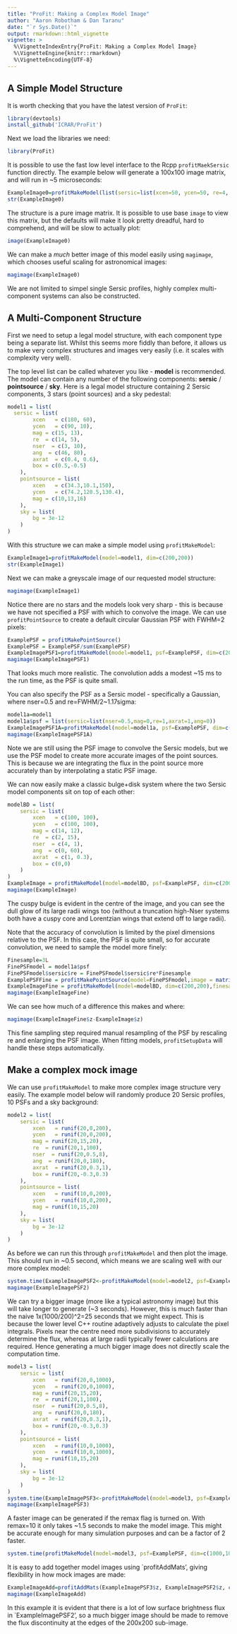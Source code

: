```yaml
---
title: "ProFit: Making a Complex Model Image"
author: "Aaron Robotham & Dan Taranu"
date: "`r Sys.Date()`"
output: rmarkdown::html_vignette
vignette: >
  %\VignetteIndexEntry{ProFit: Making a Complex Model Image}
  %\VignetteEngine{knitr::rmarkdown}
  %\VignetteEncoding{UTF-8}
---
```


## A Simple Model Structure

It is worth checking that you have the latest version of `ProFit`:

```r
library(devtools)
install_github('ICRAR/ProFit')
```

Next we load the libraries we need:

```r
library(ProFit)
```

It is possible to use the fast low level interface to the Rcpp `profitMaekSersic` function directly. The example below will generate a 100x100 image matrix, and will run in ~5 microseconds:

```r
ExampleImage0=profitMakeModel(list(sersic=list(xcen=50, ycen=50, re=4, nser=4, ang=30, axrat=0.5)))
str(ExampleImage0)
```

The structure is a pure image matrix. It is possible to use base `image` to view this matrix, but the defaults will make it look pretty dreadful, hard to comprehend, and will be slow to actually plot:

```r
image(ExampleImage0)
```

We can make a *much* better image of this model easily using `magimage`, which chooses useful scaling for astronomical images:

```r
magimage(ExampleImage0)
```

We are not limited to simpel single Sersic profiles, highly complex multi-component systems can also be constructed.

## A Multi-Component Structure

First we need to setup a legal model structure, with each component type being a separate list. Whilst this seems more fiddly than before, it allows us to make very complex structures and images very easily (i.e. it scales with complexity very well).

The top level list can be called whatever you like - **model** is recommended. The model can contain any number of the following components: **sersic** / **pointsource** / **sky**. Here is a legal model structure containing 2 Sersic components, 3 stars (point sources) and a sky pedestal:

```r
model1 = list(
  sersic = list(
		xcen   = c(180, 60),
		ycen   = c(90, 10),
		mag = c(15, 13),
		re  = c(14, 5),
		nser  = c(3, 10),
		ang  = c(46, 80),
		axrat  = c(0.4, 0.6),
		box = c(0.5,-0.5)
	),
	pointsource = list(
		xcen   = c(34.3,10.1,150),
		ycen   = c(74.2,120.5,130.4),
		mag = c(10,13,16)
	),
	sky = list(
		bg = 3e-12
	)
)
```

With this structure we can make a simple model using `profitMakeModel`:

```r
ExampleImage1=profitMakeModel(model=model1, dim=c(200,200))
str(ExampleImage1)
```

Next we can make a greyscale image of our requested model structure:

```r
magimage(ExampleImage1)
```

Notice there are no stars and the models look very sharp - this is because we have not specified a PSF with which to convolve the image. We can use `profitPointSource` to create a default circular Gaussian PSF with FWHM=2 pixels:

```r
ExamplePSF = profitMakePointSource()
ExamplePSF = ExamplePSF/sum(ExamplePSF)
ExampleImagePSF1=profitMakeModel(model=model1, psf=ExamplePSF, dim=c(200,200))
magimage(ExampleImagePSF1)
```

That looks much more realistic. The convolution adds a modest ~15 ms to the run time, as the PSF is quite small.

You can also specify the PSF as a Sersic model - specifically a Gaussian, where nser=0.5 and re=FWHM/2~1.17sigma:

```r
model1a=model1
model1a$psf = list(sersic=list(nser=0.5,mag=0,re=1,axrat=1,ang=0))
ExampleImagePSF1A=profitMakeModel(model=model1a, psf=ExamplePSF, dim=c(200,200))
magimage(ExampleImagePSF1A)
```

Note we are still using the PSF image to convolve the Sersic models, but we use the PSF model to create more accurate images of the point sources. This is because we are integrating the flux in the point source more accurately than by interpolating a static PSF image.

We can now easily make a classic bulge+disk system where the two Sersic model components sit on top of each other:

```r
modelBD = list(
	sersic = list(
		xcen   = c(100, 100),
		ycen   = c(100, 100),
		mag = c(14, 12),
		re  = c(2, 15),
		nser  = c(4, 1),
		ang  = c(0, 60),
		axrat  = c(1, 0.3),
		box = c(0,0)
	)
)
ExampleImage = profitMakeModel(model=modelBD, psf=ExamplePSF, dim=c(200,200))
magimage(ExampleImage)
```

The cuspy bulge is evident in the centre of the image, and you can see the dull glow of its large radii wings too (without a truncation high-Nser systems both have a cuspy core and Lorentzian wings that extend off to large radii).

Note that the accuracy of convolution is limited by the pixel dimensions relative to the PSF. In this case, the PSF is quite small, so for accurate convolution, we need to sample the model more finely:

```r
Finesample=3L
FinePSFmodel = model1a$psf
FinePSFmodel$sersic$re = FinePSFmodel$sersic$re*Finesample
ExamplePSFFine = profitMakePointSource(model=FinePSFmodel,image = matrix(0,27,27))
ExampleImageFine = profitMakeModel(model=modelBD, dim=c(200,200),finesample = Finesample)
magimage(ExampleImageFine)
```

We can see how much of a difference this makes and where:

```r
magimage(ExampleImageFine$z-ExampleImage$z)
```

This fine sampling step required manual resampling of the PSF by rescaling re and enlarging the PSF image. When fitting models, `profitSetupData` will handle these steps automatically.

## Make a complex mock image

We can use `profitMakeModel` to make more complex image structure very easily. The example model below will randomly produce 20 Sersic profiles, 10 PSFs and a sky background:

```r
model2 = list(
	sersic = list(
		xcen   = runif(20,0,200),
		ycen   = runif(20,0,200),
		mag = runif(20,15,20),
		re  = runif(20,1,100),
		nser  = runif(20,0.5,8),
		ang  = runif(20,0,180),
		axrat  = runif(20,0.3,1),
		box = runif(20,-0.3,0.3)
	),
	pointsource = list(
		xcen   = runif(10,0,200),
		ycen   = runif(10,0,200),
		mag = runif(10,15,20)
	),
	sky = list(
		bg = 3e-12
	)
)
```

As before we can run this through `profitMakeModel` and then plot the image. This should run in ~0.5 second, which means we are scaling well with our more complex model:

```r
system.time(ExampleImagePSF2<-profitMakeModel(model=model2, psf=ExamplePSF, dim=c(200,200)))
magimage(ExampleImagePSF2)
```

We can try a bigger image (more like a typical astronomy image) but this will take longer to generate (~3 seconds). However, this is much faster than the naive 1x(1000/200)^2=25 seconds that we might expect. This is because the lower level C++ routine adaptively adjusts to calculate the pixel integrals. Pixels near the centre need more subdivisions to accurately determine the flux, whereas at large radii typically fewer calculations are required. Hence generating a much bigger image does not directly scale the computation time.

```r
model3 = list(
	sersic = list(
		xcen   = runif(20,0,1000),
		ycen   = runif(20,0,1000),
		mag = runif(20,15,20),
		re  = runif(20,1,100),
		nser  = runif(20,0.5,8),
		ang  = runif(20,0,180),
		axrat  = runif(20,0.3,1),
		box = runif(20,-0.3,0.3)
	),
	pointsource = list(
		xcen   = runif(10,0,1000),
		ycen   = runif(10,0,1000),
		mag = runif(10,15,20)
	),
	sky = list(
		bg = 3e-12
	)
)
system.time(ExampleImagePSF3<-profitMakeModel(model=model3, psf=ExamplePSF, dim=c(1000,1000)))
magimage(ExampleImagePSF3)
```

A faster image can be generated if the remax flag is turned on. With remax=10 it only takes ~1.5 seconds to make the model image. This might be accurate enough for many simulation purposes and can be a factor of 2 faster.

```r
system.time(profitMakeModel(model=model3, psf=ExamplePSF, dim=c(1000,1000), remax=10))
```

It is easy to add together model images using `profitAddMats', giving flexibility in how mock images are made:

```r
ExampleImageAdd=profitAddMats(ExampleImagePSF3$z, ExampleImagePSF2$z, c(300,400))
magimage(ExampleImageAdd)
```

In this example it is evident that there is a lot of low surface brightness flux in `ExampleImagePSF2', so a much bigger image should be made to remove the flux discontinuity at the edges of the 200x200 sub-image.